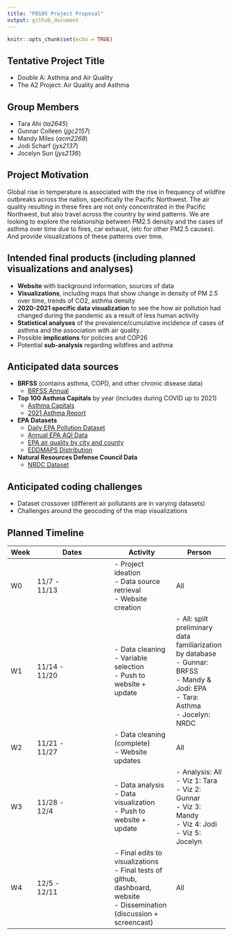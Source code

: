 ```yaml
---
title: "P8105 Project Proposal"
output: github_document
---
```


```r
knitr::opts_chunk$set(echo = TRUE)
```

## Tentative Project Title
* Double A: Asthma and Air Quality
* The A2 Project: Air Quality and Asthma

## Group Members
* Tara Ahi (_ta2645_)
* Gunnar Colleen (_jgc2157_)
* Mandy Miles (_acm2268_)
* Jodi Scharf (_jys2137_)
* Jocelyn Sun (_jys2136_)

## Project Motivation
Global rise in temperature is associated with the rise in frequency of wildfire outbreaks across the nation, specifically the Pacific Northwest. The air quality resulting in these fires are not only concentrated in the Pacific Northwest, but also travel across the country by wind patterns. We are looking to explore the relationship between PM2.5 density and the cases of asthma over time due to fires, car exhaust, (etc for other PM2.5 causes). And provide visualizations of these patterns over time. 

## Intended final products (including planned visualizations and analyses)
* **Website** with background information, sources of data
* **Visualizations**, including maps that show change in density of PM 2.5 over time, trends of CO2, asthma density
* **2020-2021 specific data visualization** to see the how air pollution had changed during the pandemic as a result of less human activity
* **Statistical analyses** of the prevalence/cumulative incidence of cases of asthma and the association with air quality.
* Possible **implications** for policies and COP26
* Potential **sub-analysis** regarding wildfires and asthma

## Anticipated data sources
* **BRFSS** (contains asthma, COPD, and other chronic disease data) 
  + [BRFSS Annual](https://www.cdc.gov/brfss/annual_data/annual_2020.html)
* **Top 100 Asthma Capitals** by year (includes during COVID up to 2021)
  + [Asthma Capitals](https://www.aafa.org/asthma-capitals/)
  + [2021 Asthma Report](https://www.aafa.org/media/3040/aafa-2021-asthma-capitals-report.pdf)
* **EPA Datasets**
  + [Daily EPA Pollution Dataset](https://aqs.epa.gov/aqsweb/airdata/download_files.html#Daily)
  + [Annual EPA AQI Data](https://aqs.epa.gov/aqsweb/airdata/download_files.html#Annual)
  + [EPA air quality by city and county](https://www.epa.gov/air-trends/air-quality-cities-and-counties)
  + [EDDMAPS Distribution](https://www.eddmaps.org/distribution/uscounty.cfm?sub=5076&map=distribution)
* **Natural Resources Defense Council Data**
  + [NRDC Dataset](https://www.nrdc.org/climate-change-and-health-air-quality#/map)

## Anticipated coding challenges
* Dataset crossover (different air pollutants are in varying datasets)
* Challenges around the geocoding of the map visualizations

## Planned Timeline

Week  | Dates           | Activity      | Person
----- | ----------------| ------------- | -----------
W0 |    11/7 - <br> 11/13  | - Project ideation <br> - Data source retrieval <br> - Website creation | All
W1 | 11/14 - <br> 11/20  | - Data cleaning <br> - Variable selection <br> - Push to website + update |- All: spilt preliminary data familiarization by database <br> - Gunnar: BRFSS <br> - Mandy & Jodi: EPA <br> - Tara: Asthma <br> - Jocelyn: NRDC 
W2 | 11/21 - <br> 11/27 | - Data cleaning (complete) <br> - Website updates | All
W3 | 11/28 - <br> 12/4  | - Data analysis <br> - Data visualization <br> - Push to website + update | - Analysis: All <br> - Viz 1: Tara <br> - Viz 2: Gunnar <br> - Viz 3: Mandy <br> - Viz 4: Jodi <br> - Viz 5: Jocelyn
W4 | 12/5 - <br> 12/11 | - Final edits to visualizations <br> - Final tests of github, dashboard, website <br> - Dissemination (discussion + screencast) | All
